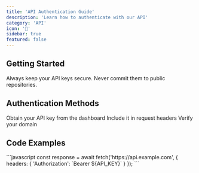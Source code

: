 ```yaml
---
title: 'API Authentication Guide'
description: 'Learn how to authenticate with our API'
category: 'API'
icon: '🔑'
sidebar: true
featured: false
---
```


## Getting Started

<Note>
  Always keep your API keys secure. Never commit them to public repositories.
</Note>

## Authentication Methods

<Steps>
  <Step title="Step 1">
    Obtain your API key from the dashboard
  </Step>
  <Step title="Step 2">
    Include it in request headers
  </Step>
  <Step title="Step 3">
    Verify your domain
  </Step>
</Steps>

## Code Examples

<CodeGroup>
  <CodeBlock title="JavaScript">
```javascript
const response = await fetch('https://api.example.com', {
  headers: {
    'Authorization': `Bearer ${API_KEY}`
  }
});
```
  </CodeBlock>
</CodeGroup>